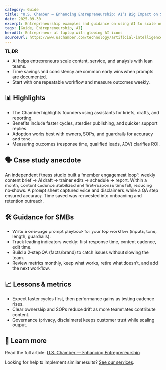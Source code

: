 ```yaml
---
category: Guide
title: "U.S. Chamber — Enhancing Entrepreneurship: AI’s Big Impact on Small Business"
date: 2025-09-30
excerpt: Entrepreneurship examples and guidance on using AI to scale output and reach.
tags: [Guide, Entrepreneurship, AI]
heroAlt: Entrepreneur at laptop with glowing AI icons
sourceUrl: https://www.uschamber.com/technology/artificial-intelligence/enhancing-entrepreneurship-ais-big-impact-on-small-business
---
```


**TL;DR**

- AI helps entrepreneurs scale content, service, and analysis with lean teams.
- Time savings and consistency are common early wins when prompts are documented.
- Start with one repeatable workflow and measure outcomes weekly.

## 📊 Highlights

- The Chamber highlights founders using assistants for briefs, drafts, and reporting.
- Benefits include faster cycles, steadier publishing, and quicker support replies.
- Adoption works best with owners, SOPs, and guardrails for accuracy and tone.
- Measuring outcomes (response time, qualified leads, AOV) clarifies ROI.

## 🗣 Case study anecdote

An independent fitness studio built a “member engagement loop”: weekly content brief → AI draft → trainer edits → schedule → report. Within a month, content cadence stabilized and first‑response time fell, reducing no‑shows. A prompt sheet captured voice and disclaimers, while a QA step ensured accuracy. Time saved was reinvested into onboarding and retention outreach.

## 🛠 Guidance for SMBs

- Write a one‑page prompt playbook for your top workflow (inputs, tone, length, guardrails).
- Track leading indicators weekly: first‑response time, content cadence, edit time.
- Build a 2‑step QA (facts/brand) to catch issues without slowing the team.
- Review metrics monthly, keep what works, retire what doesn’t, and add the next workflow.

## 📈 Lessons & metrics

- Expect faster cycles first, then performance gains as testing cadence rises.
- Clear ownership and SOPs reduce drift as more teammates contribute content.
- Governance (privacy, disclaimers) keeps customer trust while scaling output.

## 🔗 Learn more

Read the full article: <a href="https://www.uschamber.com/technology/artificial-intelligence/enhancing-entrepreneurship-ais-big-impact-on-small-business" target="_blank" rel="noopener noreferrer">U.S. Chamber — Enhancing Entrepreneurship</a>

Looking for help to implement similar results? <a href="/services">See our services</a>.
